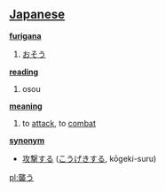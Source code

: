 == [[Japanese]] ==                                          

'''[[furigana]]'''
# [[おそう]]

'''[[reading]]'''
# osou

'''[[meaning]]'''
# to [[attack]], to [[combat]]

'''[[synonym]]'''
* [[攻撃]]する ([[こうげき]]する, kōgeki-suru)

[[pl:襲う]]